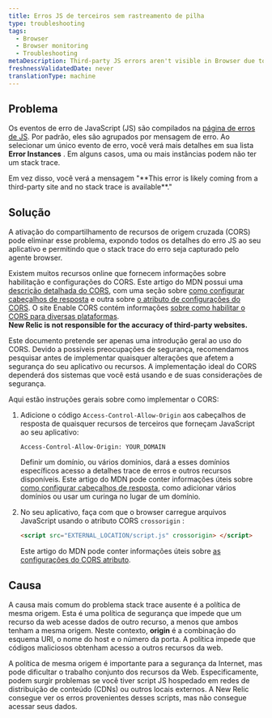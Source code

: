 ```yaml
---
title: Erros JS de terceiros sem rastreamento de pilha
type: troubleshooting
tags:
  - Browser
  - Browser monitoring
  - Troubleshooting
metaDescription: Third-party JS errors aren't visible in Browser due to the same origin policy. Use cross-origin resource sharing (CORS) to solve this problem.
freshnessValidatedDate: never
translationType: machine
---
```


## Problema

Os eventos de erro de JavaScript (JS) são compilados na [<InlinePopover type="browser"/>página de erros de JS](/docs/browser/new-relic-browser/browser-pro-features/javascript-errors-page-examining-errors-over-time). Por padrão, eles são agrupados por mensagem de erro. Ao selecionar um único evento de erro, você verá mais detalhes em sua lista <DoNotTranslate>**Error Instances**</DoNotTranslate> . Em alguns casos, uma ou mais instâncias podem não ter um stack trace.

<Callout variant="tip">
  Em vez disso, você verá a mensagem "<DoNotTranslate>**This error is likely coming from a third-party site and no stack trace is available**</DoNotTranslate>."
</Callout>

## Solução

A ativação do compartilhamento de recursos de origem cruzada (CORS) pode eliminar esse problema, expondo todos os detalhes do erro JS ao seu aplicativo e permitindo que o stack trace do erro seja capturado pelo agente browser.

Existem muitos recursos online que fornecem informações sobre habilitação e configurações do CORS. Este artigo do MDN possui uma [descrição detalhada do CORS](https://developer.mozilla.org/en-US/docs/Web/HTTP/CORS), com uma seção sobre [como configurar cabeçalhos de resposta](https://developer.mozilla.org/en-US/docs/Web/HTTP/CORS#The_HTTP_response_headers) e outra sobre [o atributo de configurações do CORS](https://developer.mozilla.org/en-US/docs/Web/HTML/CORS_settings_attributes). O site Enable CORS contém informações [sobre como habilitar o CORS para diversas plataformas](http://enable-cors.org/server.html).  
<DoNotTranslate>**New Relic is not responsible for the accuracy of third-party websites.**</DoNotTranslate>

<Callout variant="caution">
  Este documento pretende ser apenas uma introdução geral ao uso do CORS. Devido a possíveis preocupações de segurança, recomendamos pesquisar antes de implementar quaisquer alterações que afetem a segurança do seu aplicativo ou recursos. A implementação ideal do CORS dependerá dos sistemas que você está usando e de suas considerações de segurança.
</Callout>

Aqui estão instruções gerais sobre como implementar o CORS:

1. Adicione o código `Access-Control-Allow-Origin` aos cabeçalhos de resposta de quaisquer recursos de terceiros que forneçam JavaScript ao seu aplicativo:

   ```
   Access-Control-Allow-Origin: YOUR_DOMAIN
   ```

   Definir um domínio, ou vários domínios, dará a esses domínios específicos acesso a detalhes trace de erros e outros recursos disponíveis. Este artigo do MDN pode conter informações úteis sobre [como configurar cabeçalhos de resposta](https://developer.mozilla.org/en-US/docs/Web/HTTP/CORS#The_HTTP_response_headers), como adicionar vários domínios ou usar um curinga no lugar de um domínio.

2. No seu aplicativo, faça com que o browser carregue arquivos JavaScript usando o atributo CORS `crossorigin` :

   ```html
   <script src="EXTERNAL_LOCATION/script.js" crossorigin> </script>
   ```

   Este artigo do MDN pode conter informações úteis sobre [as configurações do CORS atributo](https://developer.mozilla.org/en-US/docs/Web/HTML/CORS_settings_attributes).

## Causa

A causa mais comum do problema stack trace ausente é a política de mesma origem. Esta é uma política de segurança que impede que um recurso da web acesse dados de outro recurso, a menos que ambos tenham a mesma origem. Neste contexto, <DoNotTranslate>**origin**</DoNotTranslate> é a combinação do esquema URI, o nome do host e o número da porta. A política impede que códigos maliciosos obtenham acesso a outros recursos da web.

A política de mesma origem é importante para a segurança da Internet, mas pode dificultar o trabalho conjunto dos recursos da Web. Especificamente, podem surgir problemas se você tiver script JS hospedado em redes de distribuição de conteúdo (CDNs) ou outros locais externos. A New Relic consegue ver os erros provenientes desses scripts, mas não consegue acessar seus dados.
